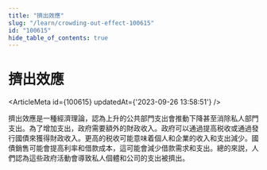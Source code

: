 ```yaml
---
title: "擠出效應"
slug: "/learn/crowding-out-effect-100615"
id: "100615"
hide_table_of_contents: true
---
```



# 擠出效應

<ArticleMeta id={100615} updatedAt={'2023-09-26 13:58:51'} />
<div className='border-solid border-b border-t-0 my-4 border-[var(--ifm-color-gray-300)]' />

擠出效應是一種經濟理論，認為上升的公共部門支出會推動下降甚至消除私人部門支出。為了增加支出，政府需要額外的財政收入。政府可以通過提高税收或通過發行國債來獲得財政收入。更高的税收可能意味着個人和企業的收入和支出減少。國債銷售可能會提高利率和借款成本，這可能會減少借款需求和支出。總的來説，人們認為這些政府活動會導致私人個體和公司的支出被擠出。
